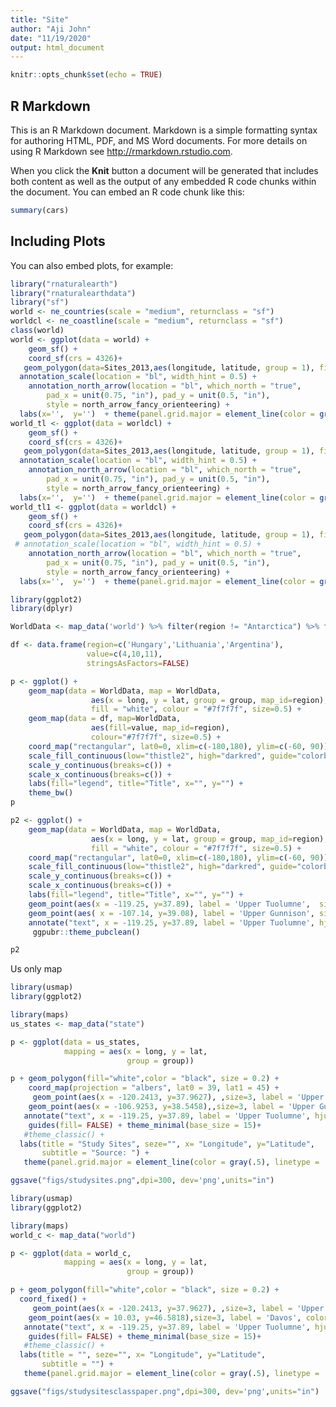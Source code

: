 ```yaml
---
title: "Site"
author: "Aji John"
date: "11/19/2020"
output: html_document
---
```


```r
knitr::opts_chunk$set(echo = TRUE)
```

## R Markdown

This is an R Markdown document. Markdown is a simple formatting syntax for authoring HTML, PDF, and MS Word documents. For more details on using R Markdown see <http://rmarkdown.rstudio.com>.

When you click the **Knit** button a document will be generated that includes both content as well as the output of any embedded R code chunks within the document. You can embed an R code chunk like this:

```r
summary(cars)
```

## Including Plots

You can also embed plots, for example:

```r
library("rnaturalearth")
library("rnaturalearthdata")
library("sf")
world <- ne_countries(scale = "medium", returnclass = "sf")
worldcl <- ne_coastline(scale = "medium", returnclass = "sf")
class(world)
world <- ggplot(data = world) +
    geom_sf() +
    coord_sf(crs = 4326)+
   geom_polygon(data=Sites_2013,aes(longitude, latitude, group = 1), fill = 'red', color = "red",size=6) +     
  annotation_scale(location = "bl", width_hint = 0.5) +
    annotation_north_arrow(location = "bl", which_north = "true", 
        pad_x = unit(0.75, "in"), pad_y = unit(0.5, "in"),
        style = north_arrow_fancy_orienteering) +
  labs(x='',  y='')  + theme(panel.grid.major = element_line(color = gray(.5), linetype = 'dashed', size = 0.5), panel.background = element_rect(fill = 'aliceblue'))
world_tl <- ggplot(data = worldcl) +
    geom_sf() +
    coord_sf(crs = 4326)+
   geom_polygon(data=Sites_2013,aes(longitude, latitude, group = 1), fill = 'red', color = "red",size=6) +     
  annotation_scale(location = "bl", width_hint = 0.5) +
    annotation_north_arrow(location = "bl", which_north = "true", 
        pad_x = unit(0.75, "in"), pad_y = unit(0.5, "in"),
        style = north_arrow_fancy_orienteering) +
  labs(x='',  y='')  + theme(panel.grid.major = element_line(color = gray(.5), linetype = 'dashed', size = 0.5), panel.background = element_rect(fill = 'aliceblue'))
world_tl1 <- ggplot(data = worldcl) +
    geom_sf() +
    coord_sf(crs = 4326)+
   geom_polygon(data=Sites_2013,aes(longitude, latitude, group = 1), fill = 'red', color = "red",size=6) +     
 # annotation_scale(location = "bl", width_hint = 0.5) +
    annotation_north_arrow(location = "bl", which_north = "true", 
        pad_x = unit(0.75, "in"), pad_y = unit(0.5, "in"),
        style = north_arrow_fancy_orienteering) +
  labs(x='',  y='')  + theme(panel.grid.major = element_line(color = gray(.5), linetype = 'dashed', size = 0.5), panel.background = element_rect(fill = 'aliceblue'))
```


```r
library(ggplot2)
library(dplyr)

WorldData <- map_data('world') %>% filter(region != "Antarctica") %>% fortify

df <- data.frame(region=c('Hungary','Lithuania','Argentina'), 
                 value=c(4,10,11), 
                 stringsAsFactors=FALSE)

p <- ggplot() +
    geom_map(data = WorldData, map = WorldData,
                  aes(x = long, y = lat, group = group, map_id=region),
                  fill = "white", colour = "#7f7f7f", size=0.5) + 
    geom_map(data = df, map=WorldData,
                  aes(fill=value, map_id=region),
                  colour="#7f7f7f", size=0.5) +
    coord_map("rectangular", lat0=0, xlim=c(-180,180), ylim=c(-60, 90)) +
    scale_fill_continuous(low="thistle2", high="darkred", guide="colorbar") +
    scale_y_continuous(breaks=c()) +
    scale_x_continuous(breaks=c()) +
    labs(fill="legend", title="Title", x="", y="") +
    theme_bw()
p 
```

```r
p2 <- ggplot() +
    geom_map(data = WorldData, map = WorldData,
                  aes(x = long, y = lat, group = group, map_id=region),
                  fill = "white", colour = "#7f7f7f", size=0.5) + 
    coord_map("rectangular", lat0=0, xlim=c(-180,180), ylim=c(-60, 90)) +
    scale_fill_continuous(low="thistle2", high="darkred", guide="colorbar") +
    scale_y_continuous(breaks=c()) +
    scale_x_continuous(breaks=c()) +
    labs(fill="legend", title="Title", x="", y="") +
    geom_point(aes(x = -119.25, y=37.89), label = 'Upper Tuolumne',  size = 4) + 
    geom_point(aes( x = -107.14, y=39.08), label = 'Upper Gunnison', size = 4) +
    annotate("text", x = -119.25, y=37.89, label = 'Upper Tuolumne', hjust = -0.5,vjust=0.5, colour = "black",size = 3) +     annotate("text", x = -107.14, y=39.08, label = 'Upper Gunnison', hjust = 0.1, colour = "black", size = 3) +
     ggpubr::theme_pubclean() 

p2
```

Us only map

```r
library(usmap)
library(ggplot2)

library(maps)
us_states <- map_data("state")

p <- ggplot(data = us_states,
            mapping = aes(x = long, y = lat,
                          group = group))

p + geom_polygon(fill="white",color = "black", size = 0.2) +
    coord_map(projection = "albers", lat0 = 39, lat1 = 45) +
     geom_point(aes(x = -120.2413, y=37.9627), ,size=3, label = 'Upper Tuolumne',  color = "red", alpha = 0.25) + 
    geom_point(aes(x = -106.9253, y=38.5458),,size=3, label = 'Upper Gunnison', color = "red", alpha = 0.25) +
   annotate("text", x = -119.25, y=37.89, label = 'Upper Tuolumne', hjust = 0.1,, colour = "black",size = 3) +     annotate("text", x = -107.14, y=39.08, label = 'Upper Gunnison', hjust = 0.1, colour = "black", size = 3) +
    guides(fill= FALSE) + theme_minimal(base_size = 15)+
   #theme_classic() +
  labs(title = "Study Sites", seze="", x= "Longitude", y="Latitude",
       subtitle = "Source: ") +
   theme(panel.grid.major = element_line(color = gray(.5), linetype = 'dashed', size = 0.5), panel.background = element_rect(fill = 'aliceblue'))

ggsave("figs/studysites.png",dpi=300, dev='png',units="in")

```
```r
library(usmap)
library(ggplot2)

library(maps)
world_c <- map_data("world")

p <- ggplot(data = world_c,
            mapping = aes(x = long, y = lat,
                          group = group))

p + geom_polygon(fill="white",color = "black", size = 0.2) +
  coord_fixed() +
     geom_point(aes(x = -120.2413, y=37.9627), ,size=3, label = 'Upper Tuolumne',  color = "red", alpha = 0.25) + 
    geom_point(aes(x = 10.03, y=46.5818),size=3, label = 'Davos', color = "red", alpha = 0.25) +
   annotate("text", x = -119.25, y=37.89, label = 'Upper Tuolumne', hjust = 0.1,, colour = "black",size = 3) +     annotate("text", x=10.03, y=46.5818, label = 'Davos', hjust = 0.1, colour = "black", size = 3) +
    guides(fill= FALSE) + theme_minimal(base_size = 15)+
   #theme_classic() +
  labs(title = "", seze="", x= "Longitude", y="Latitude",
       subtitle = "") +
   theme(panel.grid.major = element_line(color = gray(.5), linetype = 'dashed', size = 0.5), panel.background = element_rect(fill = 'aliceblue'))

ggsave("figs/studysitesclasspaper.png",dpi=300, dev='png',units="in")

```

